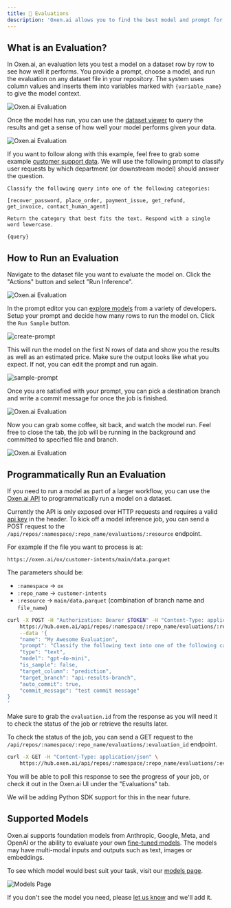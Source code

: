 ```yaml
---
title: 🔬 Evaluations
description: 'Oxen.ai allows you to find the best model and prompt for your use case.'
---
```


## What is an Evaluation?

In Oxen.ai, an evaluation lets you test a model on a dataset row by row to see how well it performs. You provide a prompt, choose a model, and run the evaluation on any dataset file in your repository. The system uses column values and inserts them into variables marked with `{variable_name}` to give the model context.

<img alt="Oxen.ai Evaluation" className="rounded-xl" src="/images/evaluations/prompt_progress.png" />

Once the model has run, you can use the [dataset viewer](/features/datasets) to query the results and get a sense of how well your model performs given your data. 

<img alt="Oxen.ai Evaluation" className="rounded-xl" src="/images/evaluations/text2sql.png" />

If you want to follow along with this example, feel free to grab some example [customer support data](https://www.oxen.ai/datasets/Bitext-Customer-Support-Intent/file/main/test.jsonl). We will use the following prompt to classify user requests by which department (or downstream model) should answer the question.

```
Classify the following query into one of the following categories:

[recover_password, place_order, payment_issue, get_refund, get_invoice, contact_human_agent]

Return the category that best fits the text. Respond with a single word lowercase.

{query}
```

## How to Run an Evaluation

Navigate to the dataset file you want to evaluate the model on. Click the "Actions" button and select "Run Inference".
 
<img alt="Oxen.ai Evaluation" className="rounded-xl" src="/images/evaluations/run_inference_dataset.png" />

In the prompt editor you can [explore models](https://www.oxen.ai/ai/models) from a variety of developers. Setup your prompt and decide how many rows to run the model on. Click the `Run Sample` button. 

<img alt="create-prompt" className="rounded-xl" src="/images/evaluations/select_model.png" />

This will run the model on the first N rows of data and show you the results as well as an estimated price. Make sure the output looks like what you expect. If not, you can edit the prompt and run again.

<img alt="sample-prompt" className="rounded-xl" src="/images/evaluations/sample_results.png" />

Once you are satisfied with your prompt, you can pick a destination branch and write a commit message for once the job is finished.

<img alt="Oxen.ai Evaluation" className="rounded-xl" src="/images/evaluations/save_results.png" />

Now you can grab some coffee, sit back, and watch the model run. Feel free to close the tab, the job will be running in the background and committed to specified file and branch.

<img alt="Oxen.ai Evaluation" className="rounded-xl" src="/images/evaluations/prompt_progress.png" />

## Programmatically Run an Evaluation

If you need to run a model as part of a larger workflow, you can use the [Oxen.ai API](/http-api) to programmatically run a model on a dataset.

Currently the API is only exposed over HTTP requests and requires a valid [api key](/getting-started/python#obtain-auth-token) in the header. To kick off a model inference job, you can send a POST request to the `/api/repos/:namespace/:repo_name/evaluations/:resource` endpoint.

For example if the file you want to process is at:

`https://oxen.ai/ox/customer-intents/main/data.parquet`

The parameters should be:

* `:namespace` -> `ox`
* `:repo_name` -> `customer-intents`
* `:resource` -> `main/data.parquet` (combination of branch name and `file_name`)

```bash
curl -X POST -H "Authorization: Bearer $TOKEN" -H "Content-Type: application/json" \
    https://hub.oxen.ai/api/repos/:namespace/:repo_name/evaluations/:resource \
    --data '{
    "name": "My Awesome Evaluation",
    "prompt": "Classify the following text into one of the following categories: [intent_1, intent_2, intent_3]\n{my_text_column_name}",
    "type": "text",
    "model": "gpt-4o-mini",
    "is_sample": false,
    "target_column": "prediction",
    "target_branch": "api-results-branch",
    "auto_commit": true,
    "commit_message": "test commit message"
}
'
```

Make sure to grab the `evaluation.id` from the response as you will need it to check the status of the job or retrieve the results later.

To check the status of the job, you can send a GET request to the `/api/repos/:namespace/:repo_name/evaluations/:evaluation_id` endpoint.

```bash
curl -X GET -H "Content-Type: application/json" \
    https://hub.oxen.ai/api/repos/:namespace/:repo_name/evaluations/:evaluation_id
```

You will be able to poll this response to see the progress of your job, or check it out in the Oxen.ai UI under the "Evaluations" tab.

<Note>We will be adding Python SDK support for this in the near future.</Note>

## Supported Models

Oxen.ai supports foundation models from Anthropic, Google, Meta, and OpenAI or the ability to evaluate your own [fine-tuned models](/getting-started/fine-tuning). The models may have multi-modal inputs and outputs such as text, images or embeddings.

To see which model would best suit your task, visit our [models page](https://www.oxen.ai/explore/models).

<img alt="Models Page" className="rounded-xl" src="/images/chat/models_page.png" />

If you don't see the model you need, please [let us know](https://discord.gg/s3tBEn7Ptg) and we'll add it.

